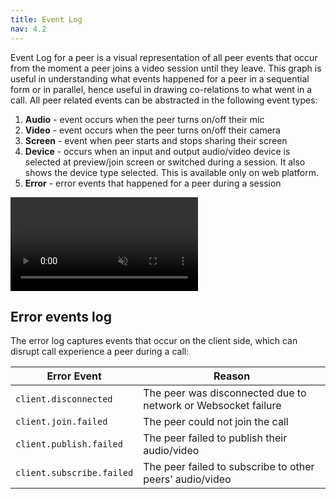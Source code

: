 ```yaml
---
title: Event Log
nav: 4.2
---
```


Event Log for a peer is a visual representation of all peer events that occur from the moment a peer joins a video session until they leave. This graph is useful in understanding what events happened for a peer in a sequential form or in parallel, hence useful in drawing co-relations to what went in a call. All peer related events can be abstracted in the following event types:

1. **Audio** - event occurs when the peer turns on/off their mic  
2. **Video** - event occurs when the peer turns on/off their camera  
3. **Screen** - event when peer starts and stops sharing their screen
4. **Device** - occurs when an input and output  audio/video device is selected at preview/join screen or switched during a session. It also shows the device type selected. This is available only on web platform.
5. **Error** - error events that happened for a peer during a session


<video loop="true" autoplay="true" id="vid" muted>
<source src="/docs/guides/event-log.mp4" type="video/mp4" />
</video>

## Error events log

The error log captures events that occur on the client side, which can disrupt call experience a peer during a call:

| Error Event | Reason |
| --------| ------ |
| `client.disconnected` |	The peer was disconnected due to network or Websocket failure |
| `client.join.failed`	| The peer could not join the call |
| `client.publish.failed` |	The peer failed to publish their audio/video |
| `client.subscribe.failed` |	The peer failed to subscribe to other peers’ audio/video |
